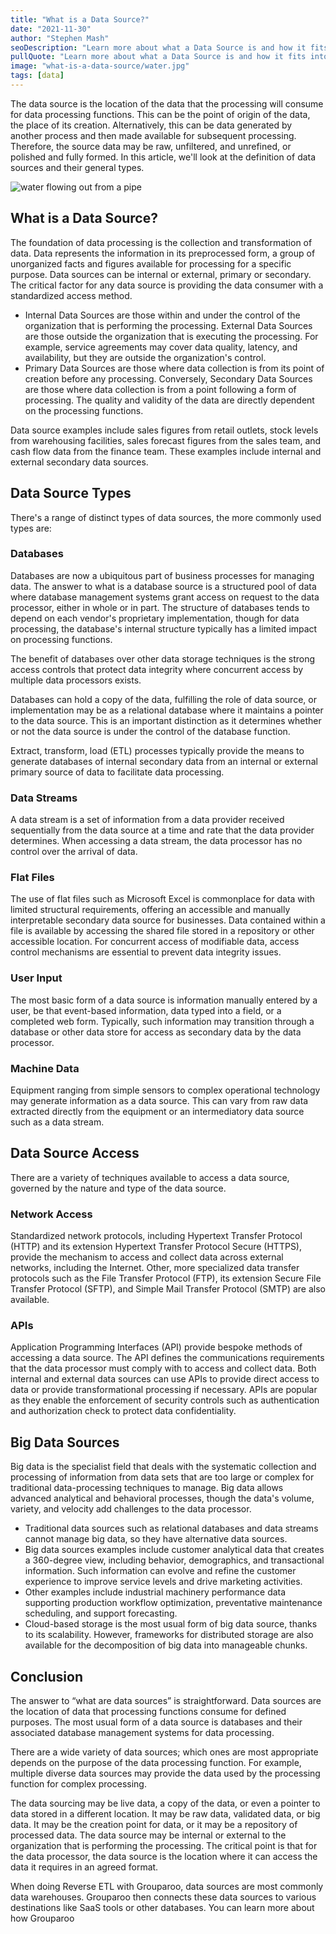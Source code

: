 ```yaml
---
title: "What is a Data Source?"
date: "2021-11-30"
author: "Stephen Mash"
seoDescription: "Learn more about what a Data Source is and how it fits into the modern data stack."
pullQuote: "Learn more about what a Data Source is and how it fits into the modern data stack."
image: "what-is-a-data-source/water.jpg"
tags: [data]
---
```


The data source is the location of the data that the processing will consume for data processing functions. This can be the point of origin of the data, the place of its creation. Alternatively, this can be data generated by another process and then made available for subsequent processing. Therefore, the source data may be raw, unfiltered, and unrefined, or polished and fully formed. In this article, we'll look at the definition of data sources and their general types.

<Image
  alt="water flowing out from a pipe"
  src="what-is-a-data-source/water.jpg"
  centered
  height={730}
  width={918}
/>

## What is a Data Source?

The foundation of data processing is the collection and transformation of data. Data represents the information in its preprocessed form, a group of unorganized facts and figures available for processing for a specific purpose. Data sources can be internal or external, primary or secondary. The critical factor for any data source is providing the data consumer with a standardized access method.

- Internal Data Sources are those within and under the control of the organization that is performing the processing. External Data Sources are those outside the organization that is executing the processing. For example, service agreements may cover data quality, latency, and availability, but they are outside the organization's control.
- Primary Data Sources are those where data collection is from its point of creation before any processing. Conversely, Secondary Data Sources are those where data collection is from a point following a form of processing. The quality and validity of the data are directly dependent on the processing functions.

Data source examples include sales figures from retail outlets, stock levels from warehousing facilities, sales forecast figures from the sales team, and cash flow data from the finance team. These examples include internal and external secondary data sources.

## Data Source Types

There's a range of distinct types of data sources, the more commonly used types are:

### Databases

Databases are now a ubiquitous part of business processes for managing data. The answer to what is a database source is a structured pool of data where database management systems grant access on request to the data processor, either in whole or in part. The structure of databases tends to depend on each vendor's proprietary implementation, though for data processing, the database's internal structure typically has a limited impact on processing functions.

The benefit of databases over other data storage techniques is the strong access controls that protect data integrity where concurrent access by multiple data processors exists.

Databases can hold a copy of the data, fulfilling the role of data source, or implementation may be as a relational database where it maintains a pointer to the data source. This is an important distinction as it determines whether or not the data source is under the control of the database function.

Extract, transform, load (ETL) processes typically provide the means to generate databases of internal secondary data from an internal or external primary source of data to facilitate data processing.

### Data Streams

A data stream is a set of information from a data provider received sequentially from the data source at a time and rate that the data provider determines. When accessing a data stream, the data processor has no control over the arrival of data.

### Flat Files

The use of flat files such as Microsoft Excel is commonplace for data with limited structural requirements, offering an accessible and manually interpretable secondary data source for businesses. Data contained within a file is available by accessing the shared file stored in a repository or other accessible location. For concurrent access of modifiable data, access control mechanisms are essential to prevent data integrity issues.

### User Input

The most basic form of a data source is information manually entered by a user, be that event-based information, data typed into a field, or a completed web form. Typically, such information may transition through a database or other data store for access as secondary data by the data processor.

### Machine Data

Equipment ranging from simple sensors to complex operational technology may generate information as a data source. This can vary from raw data extracted directly from the equipment or an intermediatory data source such as a data stream.

## Data Source Access

There are a variety of techniques available to access a data source, governed by the nature and type of the data source.

### Network Access

Standardized network protocols, including Hypertext Transfer Protocol (HTTP) and its extension Hypertext Transfer Protocol Secure (HTTPS), provide the mechanism to access and collect data across external networks, including the Internet. Other, more specialized data transfer protocols such as the File Transfer Protocol (FTP), its extension Secure File Transfer Protocol (SFTP), and Simple Mail Transfer Protocol (SMTP) are also available.

### APIs

Application Programming Interfaces (API) provide bespoke methods of accessing a data source. The API defines the communications requirements that the data processor must comply with to access and collect data. Both internal and external data sources can use APIs to provide direct access to data or provide transformational processing if necessary. APIs are popular as they enable the enforcement of security controls such as authentication and authorization check to protect data confidentiality.

## Big Data Sources

Big data is the specialist field that deals with the systematic collection and processing of information from data sets that are too large or complex for traditional data-processing techniques to manage. Big data allows advanced analytical and behavioral processes, though the data's volume, variety, and velocity add challenges to the data processor.

- Traditional data sources such as relational databases and data streams cannot manage big data, so they have alternative data sources.
- Big data sources examples include customer analytical data that creates a 360-degree view, including behavior, demographics, and transactional information. Such information can evolve and refine the customer experience to improve service levels and drive marketing activities.
- Other examples include industrial machinery performance data supporting production workflow optimization, preventative maintenance scheduling, and support forecasting.
- Cloud-based storage is the most usual form of big data source, thanks to its scalability. However, frameworks for distributed storage are also available for the decomposition of big data into manageable chunks.

## Conclusion

The answer to “what are data sources” is straightforward. Data sources are the location of data that processing functions consume for defined purposes. The most usual form of a data source is databases and their associated database management systems for data processing.

There are a wide variety of data sources; which ones are most appropriate depends on the purpose of the data processing function. For example, multiple diverse data sources may provide the data used by the processing function for complex processing.

The data sourcing may be live data, a copy of the data, or even a pointer to data stored in a different location. It may be raw data, validated data, or big data. It may be the creation point for data, or it may be a repository of processed data. The data source may be internal or external to the organization that is performing the processing. The critical point is that for the data processor, the data source is the location where it can access the data it requires in an agreed format.

When doing Reverse ETL with Grouparoo, data sources are most commonly data warehouses. Grouparoo then connects these data sources to various destinations like SaaS tools or other databases. You can learn more about how Grouparoo
